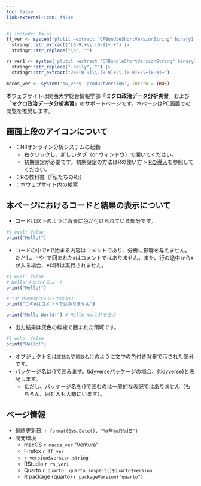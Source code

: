 ```yaml
---
toc: false
link-external-icon: false
---
```


```r
#| include: false
ff_ver <- system('plutil -extract "CFBundleShortVersionString" binary1 /Applications/Firefox.app/Contents/Info.plist -o -', intern = TRUE) |>
  stringr::str_extract("[0-9]+\\.[0-9]+.+") |>
  stringr::str_replace("\b", "")

rs_ver1 <- system('plutil -extract "CFBundleShortVersionString" binary1 /Applications/RStudio.app/Contents/Info.plist -o -', intern = TRUE) |>
  stringr::str_replace("-daily", "") |>
  stringr::str_extract("202[0-9]\\.[0-9]+\\.[0-9]+\\+[0-9]+")

macos_ver <- system('sw_vers -productVersion', intern = TRUE)
```

本ウェブサイトは関西大学総合情報学部「**ミクロ政治データ分析実習**」および「**マクロ政治データ分析実習**」のサポートページです。本ページはPC画面での閲覧を推奨します。

:::{.callout-important}
## 画面上段のアイコンについて

* [<i class="bi bi-terminal"></i>](https://jupyter.cs.rcos.nii.ac.jp/){target="_blank"}：NIIオンライン分析システムの起動
   * 右クリックし、新しいタブ（or ウィンドウ）で開いてください。
   * 初期設定が必要です。初期設定の方法はRの使い方 > [Rの導入](intro/install.html)を参照してください。
* [<i class="bi bi-book"></i>](https://www.jaysong.net/RBook/){target="_blank"}：Rの教科書（『私たちのR』）
* <i class="bi bi-search"></i>：本ウェブサイト内の検索
:::

## 本ページにおけるコードと結果の表示について

* コードは以下のように背景に色が付けられている部分です。

```r
#| eval: false
print("Hello!")
```

* コードの中で`#`で始まる内容はコメントであり、分析に影響を与えません。ただし、`"`や`'`で囲まれた`#`はコメントではありません。また、行の途中から`#`が入る場合、`#`以降は実行されません。

```r
#| eval: false
# Hello!を出力するコード
print("Hello!")

# "や'内の#はコメントではない
print("この#はコメントではありません")

print("Hello World!") # Hello World!を出力
```

* 出力結果は灰色の枠線で囲まれた領域です。

```r
#| echo: false
print("Hello!")
```

* オブジェクト名は`変数名`や`関数名()`のように文中の色付き背景で示された部分です。
* パッケージ名は{}で囲みます。tidyverseパッケージの場合、{tidyverse}と表記します。
   * ただし、パッケージ名を{}で囲むのは一般的な表記ではありません（もちろん、囲む人も大勢にいます）。

:::{.callout-note}
## ページ情報

* 最終更新日: `r format(Sys.Date(), "%Y年%m月%d日")`
* 開発環境
   * macOS `r macos_ver` "Ventura"
   * Firefox `r ff_ver`
   * `r version$version.string`
   * RStudio `r rs_ver1`
   * Quarto `r quarto::quarto_inspect()$quarto$version`
   * R package {quarto} `r packageVersion("quarto")`
:::
